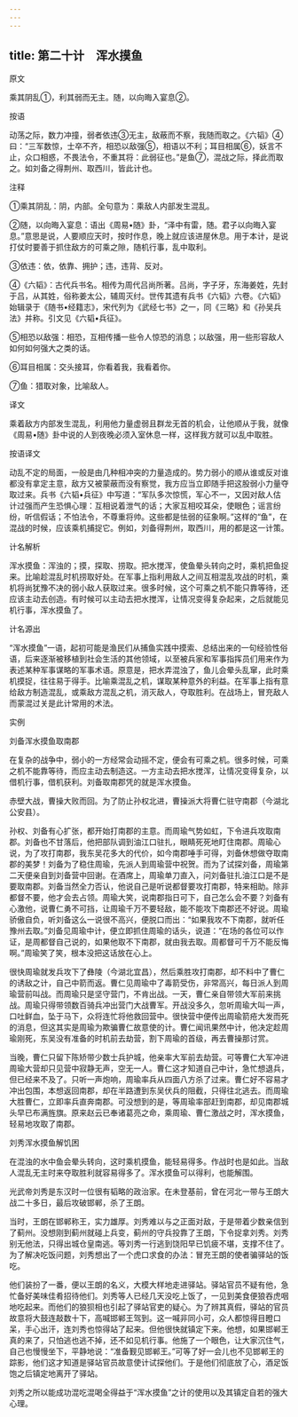 ```yaml
---
---
---
```

title: 第二十计　浑水摸鱼
---




原文

乘其阴乱①，利其弱而无主。随，以向晦入宴息②。

按语

动荡之际，数力冲撞，弱者依违③无主，敌蔽而不察，我随而取之。《六韬》④曰：“三军数惊，士卒不齐，相恐以敌强⑤，相语以不利；耳目相属⑥，妖言不止，众口相惑，不畏法令，不重其将：此弱征也。”是鱼⑦，混战之际，择此而取之。如刘备之得荆州、取西川，皆此计也。

注释

①乘其阴乱：阴，内部。全句意为：乘敌人内部发生混乱。

②随，以向晦入宴息：语出《周易•随》卦，“泽中有雷，随。君子以向晦入宴息。”意思是说，人要顺应天时，按时作息，晚上就应该进屋休息。用于本计，是说打仗时要善于抓住敌方的可乘之隙，随机行事，乱中取利。

③依违：依，依靠、拥护；违，违背、反对。

④《六韬》：古代兵书名。相传为周代吕尚所著。吕尚，字子牙，东海姜姓，先封于吕，从其姓，俗称姜太公，辅周灭纣。世传其遗有兵书《六韬》六卷。《六韬》始辑录于《随书•经籍志》，宋代列为《武经七书》之一，同《三略》和《孙吴兵法》并称。引文见《六韬•兵征》。

⑤相恐以敌强：相恐，互相传播一些令人惊恐的消息；以敌强，用一些形容敌人如何如何强大之类的话。

⑥耳目相属：交头接耳，你看着我，我看着你。

⑦鱼：猎取对象，比喻敌人。

译文

乘着敌方内部发生混乱，利用他力量虚弱且群龙无首的机会，让他顺从于我，就像《周易•随》卦中说的人到夜晚必须入室休息一样，这样我方就可以乱中取胜。

按语译文

动乱不定的局面，一般是由几种相冲突的力量造成的。势力弱小的顺从谁或反对谁都没有拿定主意，敌方又被蒙蔽而没有察觉，我方应当立即随手把这股弱小力量夺取过来。兵书《六韬•兵征》中写道：“军队多次惊慌，军心不一，又因对敌人估计过强而产生恐惧心理：互相说着泄气的话；大家互相咬耳朵，使眼色；谣言纷纷，听信假话；不怕法令，不尊重将帅。这些都是怯弱的征象啊。”这样的“鱼”，在混战的时候，应该乘机捕捉它。例如，刘备得荆州，取西川，用的都是这一计策。

计名解析

浑水摸鱼：浑浊的；摸，探取、捞取。把水搅浑，使鱼晕头转向之时，乘机把鱼捉来。比喻趁混乱时机捞取好处。在军事上指利用敌人之间互相混乱攻战的时机，乘机将尚犹豫不决的弱小敌人获取过来。很多时候，这个可乘之机不能只靠等待，还应该主动去创造。有时候可以主动去把水搅浑，让情况变得复杂起来，之后就能见机行事，浑水摸鱼了。

计名源出

“浑水摸鱼”一语，起初可能是渔民们从捕鱼实践中摸索、总结出来的一句经验性俗语，后来逐渐被移植到社会生活的其他领域，以至被兵家和军事指挥员们用来作为表述某种军事谋略的军事术语。原意是，把水弄混浊了，鱼儿会晕头乱窜，此时乘机摸捉，往往易于得手。比喻乘混乱之机，谋取某种意外的利益。在军事上指有意给敌方制造混乱，或乘敌方混乱之机，消灭敌人，夺取胜利。在战场上，冒充敌人而蒙混过关是此计常用的术法。

实例

刘备浑水摸鱼取南郡

在复杂的战争中，弱小的一方经常会动摇不定，便会有可乘之机。很多时候，可乘之机不能靠等待，而应主动去制造这。一方主动去把水搅浑，让情况变得复杂，以借机行事，借机获利。刘备取南郡凭的就是浑水摸鱼。

赤壁大战，曹操大败而回。为了防止孙权北进，曹操派大将曹仁驻守南郡（今湖北公安县）。

孙权、刘备有心扩张，都开始打南郡的主意。而周瑜气势如虹，下令进兵攻取南郡。刘备也不甘落后，他把部队调到油江口驻扎，眼睛死死地盯住南郡。周瑜心说，为了攻打南郡，我东吴花多大的代价，如今南郡唾手可得，刘备休想做夺取南郡的美梦！刘备为了稳住周瑜，先派人到周瑜营中祝贺。而为了试探刘备，周瑜第二天便亲自到刘备营中回谢。在酒席上，周瑜单刀直入，问刘备驻扎油江口是不是要取南郡。刘备当然全力否认，他说自己是听说都督要攻打南郡，特来相助。除非都督不要，他才会去占领。周瑜大笑，说南郡指日可下，自己怎么会不要？刘备有心激他，说曹仁勇不可挡，让周瑜千万不要轻敌，能不能攻下南郡还不好说。周瑜骄傲自负，听刘备这么一说很不高兴，便脱口而出：“如果我攻不下南郡，就听任豫州去取。”刘备见周瑜中计，便立即抓住周瑜的话头，说道：“在场的各位可以作证，是周都督自己说的，如果他取不下南郡，就由我去取。周都督可千万不能反悔啊。”周瑜笑了笑，根本没把这话放在心上。

很快周瑜就发兵攻下了彝陵（今湖北宜昌），然后乘胜攻打南郡，却不料中了曹仁的诱敌之计，自己中箭而返。曹仁见周瑜中了毒箭受伤，非常高兴，每日派人到周瑜营前叫战。而周瑜只是坚守营门，不肯出战。一天，曹仁亲自带领大军前来挑战。周瑜只得带领数百骑兵冲出营门大战曹军。开战没多久，忽听周瑜大叫一声，口吐鲜血，坠于马下，众将连忙将他救回营中。很快营中便传出周瑜箭疮大发而死的消息，但这其实是周瑜为欺骗曹仁故意使的计。曹仁闻讯果然中计，他决定趁周瑜刚死，东吴没有准备的时机前去劫营，割下周瑜的首级，再去曹操那讨赏。

当晚，曹仁只留下陈矫带少数士兵护城，他亲率大军前去劫营。可等曹仁大军冲进周瑜大营却只见营中寂静无声，空无一人。曹仁这才知道自己中计，急忙想退兵，但已经来不及了。只听一声炮响，周瑜率兵从四面八方杀了过来。曹仁好不容易才冲出包围，本想返回南郡，却在半路遭到东吴伏兵的阻截，只得往北逃去。而周瑜大胜曹仁，立即率兵直奔南郡。可没想到的是，等周瑜率部赶到南郡，却见南郡城头早已布满旌旗。原来赵云已奉诸葛亮之命，乘周瑜、曹仁激战之时，浑水摸鱼，轻易地攻取了南郡。

刘秀浑水摸鱼解饥困

在混浊的水中鱼会晕头转向，这时乘机摸鱼，能轻易得多。作战时也是如此。当敌人混乱无主时来夺取胜利就容易得多了。浑水摸鱼可以得利，也能解围。

光武帝刘秀是东汉时一位很有韬略的政治家。在未登基前，曾在河北一带与王朗大战二十多日，最后攻破邯郸，杀了王朗。

当时，王朗在邯郸称王，实力雄厚。刘秀难以与之正面对敌，于是带着少数亲信到了蓟州。没想刚到蓟州就碰上兵变，蓟州的守兵投靠了王朗，下令捉拿刘秀。刘秀别无他法，只得出城仓皇南逃。等刘秀一行逃到饶阳早已饥疲不堪，支撑不住了。为了解决吃饭问题，刘秀想出了一个虎口求食的办法：冒充王朗的使者骗驿站的饭吃。

他们装扮了一番，便以王朗的名义，大模大样地走进驿站。驿站官员不疑有他，急忙备好美味佳肴招待他们。刘秀等人已经几天没吃上饭了，一见到美食便狼吞虎咽地吃起来。而他们的狼狈相也引起了驿站官吏的疑心。为了辨其真假，驿站的官员故意将大鼓连敲数十下，高喊邯郸王驾到。这一喊非同小可，众人都惊得目瞪口呆，手心出汗，连刘秀也惊得站了起来。但他很快就镇定下来。他想，如果邯郸王真的来了，只怕逃也逃不掉，还不如见机行事。他施了一个眼色，让大家沉住气，自己也慢慢坐下，平静地说：“准备觐见邯郸王。”可等了好一会儿也不见邯郸王的踪影，他们这才知道是驿站官员故意使计试探他们。于是他们彻底放了心，酒足饭饱之后镇定地离开了驿站。

刘秀之所以能成功混吃混喝全得益于“浑水摸鱼”之计的使用以及其镇定自若的强大心理。